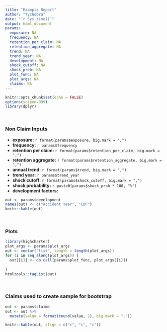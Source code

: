 ```yaml
---
title: "Example Report"
author: "Tychobra"
date: "`r Sys.time()`"
output: html_document
params:
  exposure: NA
  frequency: NA
  retention_per_claim: NA
  retention_aggregate: NA
  trend: NA
  trend_year: NA
  development: NA
  shock_cutoff: NA
  shock_prob: NA
  plot_func: NA
  plot_args: NA
  claims: NA
---
```


<style type="text/css">
.table {
  width: 200px;
}
</style>

```r
knitr::opts_chunk$set(echo = FALSE)
options(scipen=999)
library(dplyr)
```

<br />

### Non Claim Inputs

- **exposure:** `r format(params$exposure, big.mark = ",")`
- **frequency:** `r params$frequency`
- **retention per claim:** `r format(params$retention_per_claim, big.mark = ",")`
- **retention aggregate:** `r format(params$retention_aggregate, big.mark = ",")`
- **annual trend:** `r format(params$trend, big.mark = ",")`
- **trend year:** `r params$trend_year`
- **shock cutoff:** `r format(params$shock_cutoff, big.mark = ",")`
- **shock probability:** `r paste0(params$shock_prob * 100, "%")`
- **development factors:**

```r
out <- params$development
names(out) <- c("Accident Year", "CDF")
knitr::kable(out)
```

<br />

### Plots

```r
library(highcharter)
plot_args <- params$plot_args
out <- vector("list", length = length(plot_args))
for (i in seq_along(plot_args)) {
  out[[i]] <- do.call(params$plot_func, plot_args[[i]])
  
}
htmltools::tagList(out)  
```

<br />

### Claims used to create sample for bootstrap

```r
out <- params$claims
out <- out %>%
  mutate(value = format(round(value, 2), big.mark = ","))

knitr::kable(out, align = c("c", "c", "r"))
```
